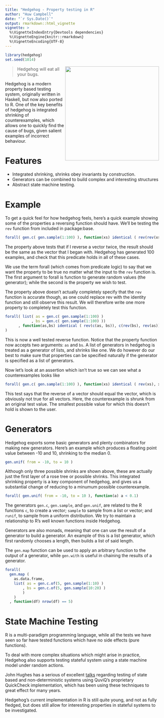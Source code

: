 ```yaml
---
title: "Hedgehog - Property testing in R"
author: "Huw Campbell"
date: "`r Sys.Date()`"
output: rmarkdown::html_vignette
vignette: >
  %\VignetteIndexEntry{Devtools dependencies}
  %\VignetteEngine{knitr::rmarkdown}
  %\VignetteEncoding{UTF-8}
---
```


```r
library(hedgehog)
set.seed(1014)
```

<img src="https://github.com/hedgehogqa/haskell-hedgehog/raw/master/img/hedgehog-logo.png" width="307" align="right"/>

> Hedgehog will eat all your bugs.

Hedgehog is a modern property based testing system, originally
written in Haskell, but now also ported to R. One of the key benefits
of hedgehog is integrated shrinking of counterexamples, which allows
one to quickly find the cause of bugs, given salient examples of
incorrect behaviour.

Features
========

- Integrated shrinking, shrinks obey invariants by construction.
- Generators can be combined to build complex and interesting
  structures
- Abstract state machine testing.

Example
=======

To get a quick feel for how hedgehog feels, here's a quick example
showing some of the properties a reversing function should have.
We'll be testing the `rev` function from included in package:base.

```r
forall( gen.c( gen.sample(1:100) ), function(xs) identical ( rev(rev(xs)), xs))
```

The property above tests that if I reverse a vector twice, the
result should be the same as the vector that I began with.
Hedgehog has generated 100 examples, and check that this predicate
holds in all of these cases.

We use the term forall (which comes from predicate logic) to say
that we want the property to be true no matter what the input to
the `rev` function is. The first argument to forall is function
to generate random values (the generator); while the second is
the property we wish to test.

The property above doesn't actually completely specify that the
`rev` function is accurate though, as one could replace rev with
the identity function and still observe this result. We will therefore
write one more property to completely test this function.


```r
forall( list( as = gen.c( gen.sample(1:100) )
            , bs = gen.c( gen.sample(1:100) ))
      , function(as,bs) identical ( rev(c(as, bs)), c(rev(bs), rev(as)))
)
```

This is now a well tested reverse function. Notice that the property
function now accepts two arguments: `as` and `bs`. A list of
generators in hedgehog is treated as a generator of lists, and
shrinks like one. We do however do our best to make sure that
properties can be specified naturally if the generator is specified
as a list of generators.

Now let's look at an assertion which isn't true so we can see what a
counterexamples looks like

```r
forall( gen.c( gen.sample(1:100) ), function(xs) identical ( rev(xs), xs))
```

This test says that the reverse of a vector should equal the vector,
which is obviously not true for all vectors. Here, the counterexample
is shrunk from an original test value. The smallest possible value
for which this doesn't hold is shown to the user.

Generators
==========

Hedgehog exports some basic generators and plenty combinators for
making new generators. Here's an example which produces a floating
point value between -10 and 10, shrinking to the median 0.

```r
gen.unif( from = -10, to = 10 )
```

Although only three possible shrinks are shown above, these are
actually just the first layer of a rose tree or possible shrinks.
This integrated shrinking property is a key component of hedgehog,
and gives us a substantial change of reducing to a minumum possible
counterexample.

```r
forall( gen.unif( from = -10, to = 10 ), function(a) a < 0.1)
```

The generators `gen.c`, `gen.sample`, and `gen.unif`, are related to
the R functions `c`, to create a vector; `sample` to sample from a
list or vector; and `runif`, to sample from a uniform distribution.
We try to maintain a relationship to R's well known functions inside
Hedgehog.

Generators are also monads, meaning that one can use the result of a
generator to build a generator. An example of this is a list generator,
which first randomly chooses a length, then builds a list of said
length.

The `gen.map` function can be used to apply an arbitrary function to
the output of a generator, while `gen.with` is useful in chaining the
results of a generator.

```r
forall(
  gen.map (
    as.data.frame,
    list( as = gen.c.of(5, gen.sample(1:10) )
        , bs = gen.c.of(5, gen.sample(10:20) )
        )
    )
  , function(df) nrow(df) == 5)
```

State Machine Testing
=====================

R is a multi-paradigm programming language, while all the tests we
have seen so far have tested functions which have no side effects
(pure functions).

To deal with more complex situations which might arise in practice,
Hedgehog also supports testing stateful system using a state machine
model under random actions.

John Hughes has a serious of excellent [talks][jh-dropbox] regarding
testing of state based and non-deterministic systems using QuviQ's
proprietary QuickCheck implementation, which has been using these
techniques to great effect for many years.

Hedgehog's current implementation in R is still quite young, and
not as fully fledged, but does still allow for interesting properties
in stateful systems to be investigated.

  [jh-dropbox]: https://www.youtube.com/watch?v=H18vxq-VsCk
